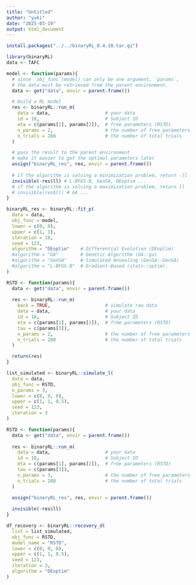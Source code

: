 ```yaml
---
title: "Untitled"
author: "yuki"
date: "2025-03-19"
output: html_document
---
```

```r
install.packages("../../binaryRL_0.4.10.tar.gz")
```

```r
library(binaryRL)
data <- TAFC
```

```r
model <- function(params){
  # since `obj_func`(model) can only be one argument, `params`, 
  # the data must be retrieved from the parent environment.
  data <- get("data", envir = parent.frame()) 

  # build a RL model
  res <- binaryRL::run_m(
    data = data,                    # your data
    id = 18,                        # Subject ID
    eta = c(params[1], params[2]),  # free parameters (RSTD)
    n_params = 2,                   # the number of free parameters
    n_trials = 288                  # the number of total trials
  )

  # pass the result to the parent environment
  # make it easier to get the optimal parameters later
  assign("binaryRL_res", res, envir = parent.frame())
  
  # if the algorithm is solving a minimization problem, return -ll
  invisible(-res$ll) # L-BFGS-B, GenSA, DEoptim ...
  # if the algorithm is solving a maximization problem, return ll
  # invisible(res$ll) # GA ...
}
```

```r
binaryRL_res <- binaryRL::fit_p(
  data = data,
  obj_func = model,
  lower = c(0, 0),
  upper = c(1, 1),
  iteration = 10,
  seed = 123,
  algorithm = "DEoptim"    # Differential Evolution (DEoptim)
  #algorithm = "GA"        # Genetic Algorithm (GA::ga)
  #algorithm = "GenSA"     # Simulated Annealing (GenSA::GenSA)
  #algorithm = "L-BFGS-B"  # Gradient-Based (stats::optim),
)
```

```r
RSTD <- function(params){
  data <- get("data", envir = parent.frame()) 
  
  res <- binaryRL::run_m(
    back = TRUE,                    # simulate raw data
    data = data,                    # your data
    id = 18,                        # Subject ID
    eta = c(params[1], params[2]),  # free parameters (RSTD)
    tau = c(params[3]),
    n_params = 2,                   # the number of free parameters
    n_trials = 288                  # the number of total trials
  )

  return(res)
}

list_simulated <- binaryRL::simulate_l(
  data = data,
  obj_func = RSTD,
  n_params = 3, 
  lower = c(0, 0, 0),
  upper = c(1, 1, 0.5),
  seed = 123,
  iteration = 3
)
```

```r
RSTD <- function(params){
  data <- get("data", envir = parent.frame()) 
  
  res <- binaryRL::run_m(
    data = data,                    # your data
    id = 18,                        # Subject ID
    eta = c(params[1], params[2]),  # free parameters (RSTD)
    tau = c(params[3]),
    n_params = 3,                   # the number of free parameters
    n_trials = 288                  # the number of total trials
  )

  assign("binaryRL_res", res, envir = parent.frame())
  
  invisible(-res$ll)
}

df_recovery <- binaryRL::recovery_d(
  list = list_simulated,
  obj_func = RSTD,
  model_name = "RSTD",
  lower = c(0, 0, 0),
  upper = c(1, 1, 0.5),
  seed = 123,
  iteration = 3,
  algorithm = "DEoptim"
)
```

